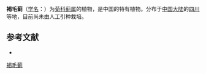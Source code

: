 {{Speciesbox
| name = 褐毛蓟
| status = 
| status_system = 
| image =
| genus = Cirsium
| species = fusco-trichum
| authority = Chang
}}

'''褐毛蓟'''（[[学名|学名]]：{{lang|la|''Cirsium fusco-trichum''}}）为[[菊科|菊科]][[蓟属|蓟属]]的植物，是中国的特有植物。分布于[[中国大陆|中国大陆]]的[[四川|四川]]等地，目前尚未由人工引种栽培。

== 参考文献 ==
<div class="references-small">
* {{cite web| url =http://www.bioinfo.cn/db05/KmzwSpecies.php?action=view&id=2705| title =褐毛蓟| work =《中国高等植物数据库全库》| publisher =中国科学院微生物研究所| author =昆明植物研究所| accessdate =2009-02-23| deadurl =yes| archiveurl =https://web.archive.org/web/20160305050504/http://www.bioinfo.cn/db05/KmzwSpecies.php?action=view&id=2705| archivedate =2016-03-05| df =}}
</div>

[[Category:蓟属|褐毛蓟]]


{{植物小作品}}